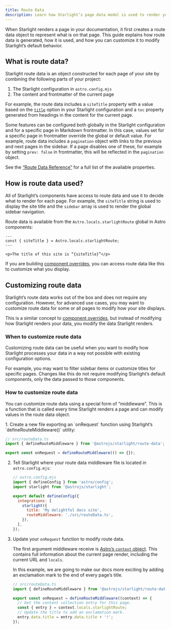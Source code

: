 ```yaml
---
title: Route Data
description: Learn how Starlight’s page data model is used to render your pages and how you can customize it.
---
```



When Starlight renders a page in your documentation, it first creates a route data object to represent what is on that page.
This guide explains how route data is generated, how it is used, and how you can customize it to modify Starlight’s default behavior.

## What is route data?

Starlight route data is an object constructed for each page of your site by combining the following parts of your project:

1. The Starlight configuration in `astro.config.mjs`
2. The content and frontmatter of the current page

For example, the route data includes a `siteTitle` property with a value based on the [`title`](/reference/configuration/#title-required) option in your Starlight configuration and a `toc` property generated from headings in the content for the current page.

Some features can be configured both globally in the Starlight configuration and for a specific page in Markdown frontmatter.
In this case, values set for a specific page in frontmatter override the global or default value.
For example, route data includes a `pagination` object with links to the previous and next pages in the sidebar.
If a page disables one of these, for example by setting `prev: false` in frontmatter, this will be reflected in the `pagination` object.

See the [“Route Data Reference”](/reference/route-data/) for a full list of the available properties.

## How is route data used?

All of Starlight’s components have access to route data and use it to decide what to render for each page.
For example, the `siteTitle` string is used to display the site title and the `sidebar` array is used to render the global sidebar navigation.

Route data is available from the `Astro.locals.starlightRoute` global in Astro components:

```astro title="example.astro"
---
const { siteTitle } = Astro.locals.starlightRoute;
---

<p>The title of this site is “{siteTitle}”</p>
```

If you are building [component overrides](/guides/overriding-components/), you can access route data like this to customize what you display.

## Customizing route data

Starlight’s route data works out of the box and does not require any configuration.
However, for advanced use cases, you may want to customize route data for some or all pages to modify how your site displays.

This is a similar concept to [component overrides](/guides/overriding-components/), but instead of modifying how Starlight renders your data, you modify the data Starlight renders.

### When to customize route data

Customizing route data can be useful when you want to modify how Starlight processes your data in a way not possible with existing configuration options.

For example, you may want to filter sidebar items or customize titles for specific pages.
Changes like this do not require modifying Starlight’s default components, only the data passed to those components.

### How to customize route data

You can customize route data using a special form of “middleware”.
This is a function that is called every time Starlight renders a page and can modify values in the route data object.

<Steps>
1. Create a new file exporting an `onRequest` function using Starlight’s `defineRouteMiddleware()` utility:

   ```ts
   // src/routeData.ts
   import { defineRouteMiddleware } from '@astrojs/starlight/route-data';

   export const onRequest = defineRouteMiddleware(() => {});
   ```

2. Tell Starlight where your route data middleware file is located in `astro.config.mjs`:

   ```js ins={9}
   // astro.config.mjs
   import { defineConfig } from 'astro/config';
   import starlight from '@astrojs/starlight';

   export default defineConfig({
     integrations: [
       starlight({
         title: 'My delightful docs site',
         routeMiddleware: './src/routeData.ts',
       }),
     ],
   });
   ```

3. Update your `onRequest` function to modify route data.

   The first argument middleware receive is [Astro’s `context` object](https://docs.astro.build/en/reference/api-reference/).
   This contains full information about the current page render, including the current URL and `locals`.

   In this example, we are going to make our docs more exciting by adding an exclamation mark to the end of every page’s title.

   ```ts
   // src/routeData.ts
   import { defineRouteMiddleware } from '@astrojs/starlight/route-data';

   export const onRequest = defineRouteMiddleware((context) => {
     // Get the content collection entry for this page.
     const { entry } = context.locals.starlightRoute;
     // Update the title to add an exclamation mark.
     entry.data.title = entry.data.title + '!';
   });
   ```
</Steps>
